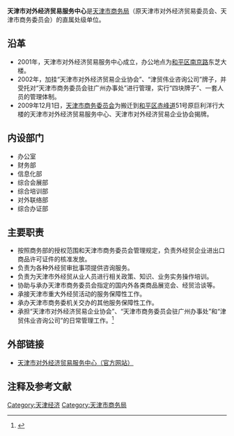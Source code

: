 {{Infobox PRCG
|机构名称=天津市对外经济贸易服务中心
|标志1=Red star.svg
|标志1说明=[[s:国务院关于国家行政机关和企业事业单位社会团体印章管理的规定|1999年规定]]：[[印章|印章]][[直径|直径]]?厘米，中央刊[[五角星|五角星]]，由?制发。
|职位1=主任
|人员1=赵爱臣
|职位2=副主任
|人员2=刘书亮{{wrap}}崔学清
|人数2=2
|上级机构=[[天津市商务局|天津市商务局]]
|机构类型=[[天津市商务局|天津市商务局]]直属[[事业单位|事业单位]]
|行政级别=正县处级
|成立时间=2001年
|地址1=[[天津市|天津市]][[和平区_(天津市)|和平区]][[赤峰道|赤峰道]]51号
|邮编1= 300041
|网站=
|网址=http://www.traderservice.com 天津市对外经济贸易服务中心
|image1=天津市对外经济贸易服务中心大门.jpg
|caption1=天津市对外经济贸易服务中心大门
}}

'''天津市对外经济贸易服务中心'''是[[天津市商务局|天津市商务局]]（原天津市对外经济贸易委员会、天津市商务委员会）的直属处级单位。

== 沿革 ==
*2001年，天津市对外经济贸易服务中心成立，办公地点为[[和平区_(天津市)|和平区]][[南京路_(天津)|南京路]]东芝大楼。
*2002年，加挂“天津市对外经济贸易企业协会”、“津贸伟业咨询公司”牌子，并受托对“天津市商务委员会驻广州办事处”进行管理，实行“四块牌子”、一套人员的管理体制。
*2009年12月1日，[[天津市商务委员会|天津市商务委员会]]为搬迁到[[和平区_(天津市)|和平区]][[赤峰道|赤峰道]]51号原巨利洋行大楼的天津市对外经济贸易服务中心、天津市对外经济贸易企业协会揭牌。

== 内设部门 ==
*办公室
*财务部
*信息化部
*综合会展部
*综合培训部
*对外联络部
*综合办证部

== 主要职责 ==
*按照商务部的授权范围和天津市商务委员会管理规定，负责外经贸企业进出口商品许可证件的核准发放。
*负责为各种外经贸审批事项提供咨询服务。
*负责为天津市外经贸从业人员进行相关政策、知识、业务实务操作培训。
*协助与承办天津市商务委员会指定的国内外各类商品展览会、经贸洽谈等。
*承接天津市重大外经贸活动的服务保障性工作。
*承办天津市商务委机关交办的其他服务保障性工作。
*承担“天津市对外经济贸易企业协会”、“天津市商务委员会驻广州办事处”和“津贸伟业咨询公司”的日常管理工作。<ref>{{Cite web |url=http://www.traderservice.com/index.asp |title=天津市对外经济贸易服务中心 |access-date=2009-12-21 |archive-date=2009-06-20 |archive-url=https://web.archive.org/web/20090620070806/http://www.traderservice.com/index.asp |dead-url=no }}</ref>

==外部链接==
*[https://web.archive.org/web/20090620070758/http://www.traderservice.com/ 天津市对外经济贸易服务中心（官方网站）]

==注释及参考文献==
<references />

[[Category:天津经济|Category:天津经济]]
[[Category:天津市商务局|Category:天津市商务局]]
